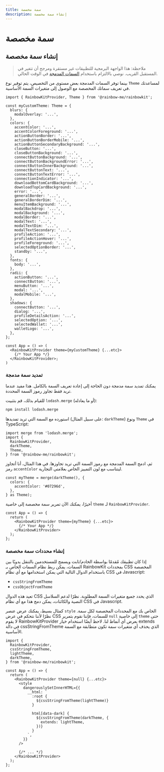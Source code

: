 ```yaml
---
title: سمة مخصصة
description: إنشاء سمة مخصصة
---
```


# سمة مخصصة

## إنشاء سمة مخصصة

> ملاحظة: هذا الواجهة البرمجية للتطبيقات غير مستقرة ومرجح أن تتغير في المستقبل القريب. نوصي بالالتزام باستخدام [السمات المدمجة](/docs/theming) في الوقت الحالي.

بينما توفر السمات المدمجة بعض مستوى من التخصيص، يتم توفير نوع `Theme` لمساعدتك في تعريف سماتك المخصصة مع الوصول إلى متغيرات السمة الأساسية.

```tsx
import { RainbowKitProvider, Theme } from '@rainbow-me/rainbowkit';

const myCustomTheme: Theme = {
  blurs: {
    modalOverlay: '...',
  },
  colors: {
    accentColor: '...',
    accentColorForeground: '...',
    actionButtonBorder: '...',
    actionButtonBorderMobile: '...',
    actionButtonSecondaryBackground: '...',
    closeButton: '...',
    closeButtonBackground: '...',
    connectButtonBackground: '...',
    connectButtonBackgroundError: '...',
    connectButtonInnerBackground: '...',
    connectButtonText: '...',
    connectButtonTextError: '...',
    connectionIndicator: '...',
    downloadBottomCardBackground: '...',
    downloadTopCardBackground: '...',
    error: '...',
    generalBorder: '...',
    generalBorderDim: '...',
    menuItemBackground: '...',
    modalBackdrop: '...',
    modalBackground: '...',
    modalBorder: '...',
    modalText: '...',
    modalTextDim: '...',
    modalTextSecondary: '...',
    profileAction: '...',
    profileActionHover: '...',
    profileForeground: '...',
    selectedOptionBorder: '...',
    standby: '...',
  },
  fonts: {
    body: '...',
  },
  radii: {
    actionButton: '...',
    connectButton: '...',
    menuButton: '...',
    modal: '...',
    modalMobile: '...',
  },
  shadows: {
    connectButton: '...',
    dialog: '...',
    profileDetailsAction: '...',
    selectedOption: '...',
    selectedWallet: '...',
    walletLogo: '...',
  },
};

const App = () => (
  <RainbowKitProvider theme={myCustomTheme} {...etc}>
    {/* Your App */}
  </RainbowKitProvider>;
)
```

### تمديد سمة مدمجة

يمكنك تمديد سمة مدمجة دون الحاجة إلى إعادة تعريف السمة بالكامل. هذا مفيد عندما تريد فقط تجاوز رموز السمة المحددة.

للقيام بذلك، قم بتثبيت `lodash.merge` (أو ما يعادله):

```bash
npm install lodash.merge
```

استورده مع السمة التي تريد تمديدها (على سبيل المثال: `darkTheme`) ونوع `Theme` في TypeScript:

```tsx
import merge from 'lodash.merge';
import {
  RainbowKitProvider,
  darkTheme,
  Theme,
} from '@rainbow-me/rainbowkit';
```

ثم، ادمج السمة المدمجة مع رموز السمة التي تريد تجاوزها. في هذا المثال، أنا أتجاوز رمز `accentColor` ليتناسب مع لون التمييز الخاص بعلامتي التجارية.

```tsx
const myTheme = merge(darkTheme(), {
  colors: {
    accentColor: '#07296d',
  },
} as Theme);
```

أخيرًا، يمكنك الآن تمرير سمة مخصصة إلى خاصية `theme` لـ `RainbowKitProvider`.

```tsx
const App = () => {
  return (
    <RainbowKitProvider theme={myTheme} {...etc}>
      {/* Your App */}
    </RainbowKitProvider>
  );
};
```

### إنشاء محددات سمة مخصصة

إذا كان تطبيقك مُقدمًا بواسطة الخادم/ثابت ويسمح للمستخدمين بالتنقل يدويًا بين السمات، يمكن ربط نظام السمات الخاص بـ RainbowKit بمحددات CSS المخصصة باستخدام الدوال التالية التي يمكن استخدامها مع أي نظام CSS في Javascript:

- `cssStringFromTheme`
- `cssObjectFromTheme`

تعيد هذه الدوال CSS الذي يحدد جميع متغيرات السمة المطلوبة. نظرًا لدعم السلاسل النصية والكائنات، يمكن دمج هذا مع أي نظام CSS في Javascript.

كمثال بسيط، يمكنك عرض عنصر `style` الخاص بك مع المحددات المخصصة لكل سمة. نظرًا لأننا نتحكم في عرض CSS للسمات، فإننا نقوم بتمرير `null` إلى خاصية `theme` حتى لا يقوم RainbowKitProvider بعرض أي أنماط لنا. لاحظ أيضًا استخدام خيار extends في دالة cssStringFromTheme الذي يحذف أي متغيرات سمة تكون متطابقة مع السمة الأساسية.

```tsx
import {
  RainbowKitProvider,
  cssStringFromTheme,
  lightTheme,
  darkTheme,
} from '@rainbow-me/rainbowkit';

const App = () => {
  return (
    <RainbowKitProvider theme={null} {...etc}>
      <style
        dangerouslySetInnerHTML={{
          __html: `
            :root {
              ${cssStringFromTheme(lightTheme)}
            }

            html[data-dark] {
              ${cssStringFromTheme(darkTheme, {
                extends: lightTheme,
              })}
            }
          `,
        }}
      />

      {/* ... */}
    </RainbowKitProvider>
  );
};
```
